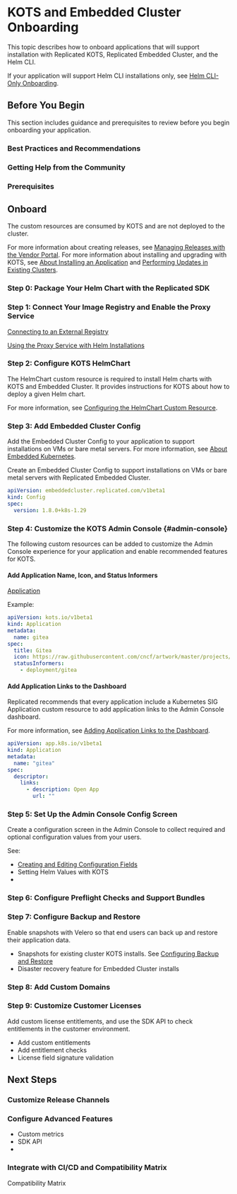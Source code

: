 
# KOTS and Embedded Cluster Onboarding 

This topic describes how to onboard applications that will support installation with Replicated KOTS, Replicated Embedded Cluster, and the Helm CLI.

If your application will support Helm CLI installations only, see [Helm CLI-Only Onboarding](/vendor/replicated-onboarding).

## Before You Begin

This section includes guidance and prerequisites to review before you begin onboarding your application.

### Best Practices and Recommendations

<BestPractices/>

### Getting Help from the Community

<Community/>

### Prerequisites

<Prerequisites/>

## Onboard

The custom resources are consumed by KOTS and are not deployed to the cluster.

For more information about creating releases, see [Managing Releases with the Vendor Portal](releases-creating-releases). For more information about installing and upgrading with KOTS, see [About Installing an Application](/enterprise/installing-overview) and [Performing Updates in Existing Clusters](/enterprise/updating-app-manager).

### Step 0: Package Your Helm Chart with the Replicated SDK

<PackageSdk/>

### Step 1: Connect Your Image Registry and Enable the Proxy Service

[Connecting to an External Registry](/vendor/packaging-private-images)

[Using the Proxy Service with Helm Installations](/vendor/helm-image-registry)

### Step 2: Configure KOTS HelmChart

The HelmChart custom resource is required to install Helm charts with KOTS and Embedded Cluster. It provides instructions for KOTS about how to deploy a given Helm chart.

For more information, see <a href="helm-native-v2-using">Configuring the HelmChart Custom Resource</a>.

### Step 3: Add Embedded Cluster Config

Add the Embedded Cluster Config to your application to support installations on VMs or bare metal servers. For more information, see [About Embedded Kubernetes](/vendor/embedded-kubernetes-overview).

Create an Embedded Cluster Config to support installations on VMs or bare metal servers with Replicated Embedded Cluster.

```yaml
apiVersion: embeddedcluster.replicated.com/v1beta1
kind: Config
spec:
  version: 1.8.0+k8s-1.29
```  

### Step 4: Customize the KOTS Admin Console {#admin-console}

The following custom resources can be added to customize the Admin Console experience for your application and enable recommended features for KOTS.

#### Add Application Name, Icon, and Status Informers

<a href="/reference/custom-resource-application">Application</a>

Example:

```yaml
apiVersion: kots.io/v1beta1
kind: Application
metadata:
  name: gitea
spec:
  title: Gitea
  icon: https://raw.githubusercontent.com/cncf/artwork/master/projects/kubernetes/icon/color/kubernetes-icon-color.png
  statusInformers:
    - deployment/gitea
```

#### Add Application Links to the Dashboard

Replicated recommends that every application include a Kubernetes SIG Application custom resource to add application links to the Admin Console dashboard.

For more information, see [Adding Application Links to the Dashboard](/vendor/admin-console-adding-buttons-links).

```yaml
apiVersion: app.k8s.io/v1beta1
kind: Application
metadata:
  name: "gitea"
spec:
  descriptor:
    links:
      - description: Open App
        url: ""
```  

### Step 5: Set Up the Admin Console Config Screen

Create a configuration screen in the Admin Console to collect required and optional configuration values from your users.

See:

* <a href="/vendor/admin-console-customize-config-screen">Creating and Editing Configuration Fields</a>
* Setting Helm Values with KOTS
*       

### Step 6: Configure Preflight Checks and Support Bundles

<PreflightSupportBundle/>

### Step 7: Configure Backup and Restore

Enable snapshots with Velero so that end users can back up and restore their application data.

* Snapshots for existing cluster KOTS installs. See <a href="snapshots-configuring-backups">Configuring Backup and Restore</a>
* Disaster recovery feature for Embedded Cluster installs

### Step 8: Add Custom Domains

### Step 9: Customize Customer Licenses

Add custom license entitlements, and use the SDK API to check entitlements in the customer environment.

* Add custom entitlements
* Add entitlement checks
* License field signature validation

## Next Steps

### Customize Release Channels

### Configure Advanced Features

* Custom metrics
* SDK API 
* 

### Integrate with CI/CD and Compatibility Matrix

Compatibility Matrix
